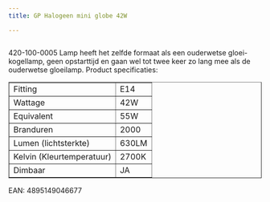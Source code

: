 ```yaml
---
title: GP Halogeen mini globe 42W

---
```



<Image src={imageProduct} width={imageProduct.width} alt="" />


420-100-0005
Lamp heeft het zelfde formaat als een ouderwetse gloei- kogellamp,
geen opstarttijd en gaan wel tot twee keer zo lang mee als de ouderwetse gloeilamp.
Product specificaties:
<table class="tabelproduct" border="1">
<tbody>
<tr>
<td>Fitting</td>
<td>E14</td>
</tr>
<tr>
<td>Wattage</td>
<td>42W</td>
</tr>
<tr>
<td>Equivalent</td>
<td>55W</td>
</tr>
<tr>
<td>Branduren</td>
<td>2000</td>
</tr>
<tr>
<td>Lumen (lichtsterkte)</td>
<td>630LM</td>
</tr>
<tr>
<td>Kelvin (Kleurtemperatuur)</td>
<td>2700K</td>
</tr>
<tr>
<td>Dimbaar</td>
<td>JA</td>
</tr>
</tbody>
</table>
EAN: 4895149046677
